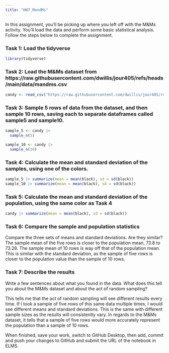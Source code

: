 ```yaml
---
title: "HW7_MandMs"
---
```


In this assignment, you'll be picking up where you left off with the M&Ms activity. You'll load the data and perform some basic statistical analysis. Follow the steps below to complete the assignment.

### Task 1: Load the tidyverse

```r
library(tidyverse)
```

### Task 2: Load the M&Ms dataset from https://raw.githubusercontent.com/dwillis/jour405/refs/heads/main/data/mandms.csv

```r
candy <- read_csv("https://raw.githubusercontent.com/dwillis/jour405/refs/heads/main/data/mandms.csv")
```

### Task 3: Sample 5 rows of data from the dataset, and then sample 10 rows, saving each to separate dataframes called sample5 and sample10.

```r
sample_5 <- candy |> 
  sample_n(5)

sample_10 <- candy |> 
  sample_n(10)
```

### Task 4: Calculate the mean and standard deviation of the samples, using one of the colors.

```r
sample_5 |> summarize(mean = mean(black), sd = sd(black))
sample_10 |> summarize(mean = mean(black), sd = sd(black))
```

### Task 5: Calculate the mean and standard deviation of the population, using the same color as Task 4
```r
candy |> summarize(mean = mean(black), sd = sd(black))
```

### Task 6: Compare the sample and population statistics

Compare the three sets of means and standard deviations. Are they similar?
The sample mean of the five rows is closer to the population mean, 73.8 to 73.28. The sample mean of 10 rows is way off that of the population mean. This is similar with the standard deviation, as the sample of five rows is closer to the population value than the sample of 10 rows.

### Task 7: Describe the results

Write a few sentences about what you found in the data. What does this tell you about the M&Ms dataset and about the act of random sampling?

This tells me that the act of random sampling will see different results every time. If I took a sample of five rows of this same data multiple times, I would see different means and standard deviations. This is the same with different sample sizes as the results will consistently vary. In regards to the M&Ms dataset, it tells that a sample of five rows would more accurately represent the population than a sample of 10 rows.

When finished, save your work, switch to GitHub Desktop, then add, commit and push your changes to GitHub and submit the URL of the notebook in ELMS.
